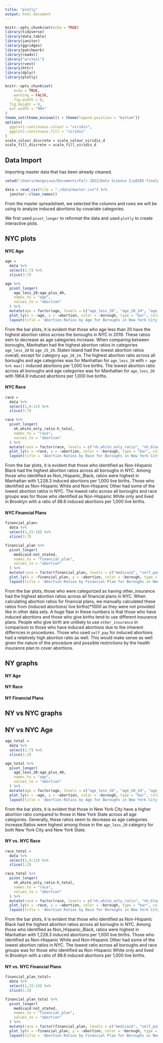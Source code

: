 ```yaml
---
title: "plotly"
output: html_document
---
```


```r
knitr::opts_chunk$set(echo = TRUE)
library(tidyverse)
library(data.table)
library(janitor)
library(ggridges)
library(patchwork)
library(readxl)
library("writexl")
library(rvest)
library(httr)
library(dplyr)
library(plotly)

knitr::opts_chunk$set(
	echo = TRUE,
	warning = FALSE,
	fig.width = 8, 
  fig.height = 6,
  out.width = "90%"
)
theme_set(theme_minimal() + theme(legend.position = "bottom"))
options(
  ggplot2.continuous.colour = "viridis",
  ggplot2.continuous.fill = "viridis"
)
scale_colour_discrete = scale_colour_viridis_d
scale_fill_discrete = scale_fill_viridis_d
```

## Data Import

Importing master data that has been already cleaned. 

```r
setwd("/Users/mengxisun/Documents/Fall 2022/Data Science I/p8105-finalproject.github.io/")

data = read_csv(file = "./data/master.csv") %>%
  janitor::clean_names()

```

From the master spreadsheet, we selected the columns and rows we will be using to analyze induced abortions by covariate categories.

We first used `pivot_longer` to reformat the data and used `plotly` to create interactive plots. 

## NYC plots

#### NYC Age

```r
age = 
  data %>%
  select(1:7) %>%
  slice(3:7)

age %>%
  pivot_longer(
    age_less_20:age_plus_40,
    names_to = "age", 
    values_to = "abortion"
  ) %>%
  mutate(age = factor(age, levels = c("age_less_20", "age_20_24", "age_25_29", "age_30_34", "age_35_39", "age_plus_40"))) %>% 
  plot_ly(x = ~age, y = ~abortion, color = ~borough, type = "bar", colors = "viridis") %>%   
  layout(title = 'Abortion Ratios by Age for Boroughs in New York City', yaxis = list(title = 'Number of Induced Abortions per 1,000 Live Births'))
```

From the bar plots, it is evident that those who age less than 20 have the highest abortion ratios across the boroughs in NYC in 2019. These ratios eem to decrease as age categories increase. When comparing between boroughs, Manhattan had the highest abortion ratios in categories `age_less_20` to `age_25_29`. Staten Island had the lowest abortion ratios overall, except for category `age_20_24`. The highest abortion ratio across all boroughs and age categories was for Manhattan for `age_less_20` with `r age %>% max()` induced abortions per 1,000 live births. The lowest abortion ratio across all boroughs and age categories was for Manhattan for `age_less_20` with 1964.9 induced abortions per 1,000 live births. 

#### NYC Race

```r
race = 
  data %>%
  select(1,9:12) %>%
  slice(3:7)

race %>%
  pivot_longer(
    nh_white_only_ratio:h_total,
    names_to = "race", 
    values_to = "abortion"
  ) %>%
  mutate(race = factor(race, levels = c("nh_white_only_ratio", "nh_black_only_ratio", "nh_other_ratio", "h_total"))) %>% 
  plot_ly(x = ~race, y = ~abortion, color = ~borough, type = "bar", colors = "viridis") %>%   
  layout(title = 'Abortion Ratios by Race for Boroughs in New York City', yaxis = list(title = 'Number of Induced Abortions per 1,000 Live Births'))
```

From the bar plots, it is evident that those who identified as Non-Hispanic Black had the highest abortion ratios across all boroughs in NYC. Among those who identified as Non_Hispanic_Black, ratios were highest in Manhattan with 1,228.3 induced abortions per 1,000 live births. Those who identified as Non-Hispanic White and Non-Hispanic Other had some of the lowest abortion ratios in NYC. The lowest ratio across all boroughs and race groups was for those who identified as Non-Hispanic White only and lived in Brooklyn with a ratio of 88.6 induced abortions per 1,000 live births. 

#### NYC Financial Plans

```r
financial_plan= 
  data %>%
  select(1,15:18) %>%
  slice(3:7)

financial_plan %>%  
  pivot_longer(
    medicaid:not_stated,
    names_to = "financial_plan", 
    values_to = "abortion"
  ) %>%
  mutate(race = factor(financial_plan, levels = c("medicaid", "self_pay", "other_insurance", "not_stated"))) %>% 
  plot_ly(x = ~financial_plan, y = ~abortion, color = ~borough, type = "bar", colors = "viridis") %>%   
  layout(title = 'Abortion Ratios by Financial Plan for Boroughs in New York City', yaxis = list(title = 'Number of Induced Abortions per 1,000 Live Births'))
```

From the bar plots, those who were categorized as having other_insurance had the highest abortion ratios across all financial plans in NYC. When calculating abortion ratios for financial plans, we manually calculated these ratios from (induced abortions/ live births)*1000 as they were not provided like in other data sets. A huge flaw in these numbers is that those who have induced abortions and those who give births tend to use different insurance plans. People who give birth are unlikely to use `other_insurance` in comparison to those who have induced abortions due to the inherent differnces in procedures. Those who used `self_pay` for induced abortions had a relatively high abortion ratio as well. This would make sense as well given the nature of the procedure and possible restrictions by the health insurance plan to cover abortions. 

## NY graphs

#### NY Age

#### NY Race

#### NY Financial Plans

## NY vs NYC graphs

## NY vs NYC Age

```r
age_total = 
  data %>%
  select(1:7) %>%
  slice(1:2)

age_total %>%
  pivot_longer(
    age_less_20:age_plus_40,
    names_to = "age", 
    values_to = "abortion"
  ) %>%
  mutate(age = factor(age, levels = c("age_less_20", "age_20_24", "age_25_29", "age_30_34", "age_35_39", "age_plus_40"))) %>% 
  plot_ly(x = ~age, y = ~abortion, color = ~borough, type = "bar", colors = "viridis") %>%   
  layout(title = 'Abortion Ratios by Age for Boroughs in New York City', yaxis = list(title = 'Number of Induced Abortions per 1,000 Live Births'))
```

From the bar plots, it is evident that those in New York City have a higher abortion ratio compared to those in New York State across all age categories. Generally, these ratios seem to decrease as age categories increase.Ratios were highest among those in the `age_less_20` category for both New York City and New York State.

#### NY vs. NYC Race

```r
race_total = 
  data %>%
  select(1,9:12) %>%
  slice(1:2)

race_total %>%
  pivot_longer(
    nh_white_only_ratio:h_total,
    names_to = "race", 
    values_to = "abortion"
  ) %>%
  mutate(race = factor(race, levels = c("nh_white_only_ratio", "nh_black_only_ratio", "nh_other_ratio", "h_total"))) %>% 
  plot_ly(x = ~race, y = ~abortion, color = ~borough, type = "bar", colors = "viridis") %>%   
  layout(title = 'Abortion Ratios by Race for Boroughs in New York City', yaxis = list(title = 'Number of Induced Abortions per 1,000 Live Births'))
```

From the bar plots, it is evident that those who identified as Non-Hispanic Black had the highest abortion ratios across all boroughs in NYC. Among those who identified as Non_Hispanic_Black, ratios were highest in Manhattan with 1,228.3 induced abortions per 1,000 live births. Those who identified as Non-Hispanic White and Non-Hispanic Other had some of the lowest abortion ratios in NYC. The lowest ratio across all boroughs and race groups was for those who identified as Non-Hispanic White only and lived in Brooklyn with a ratio of 88.6 induced abortions per 1,000 live births. 

#### NY vs. NYC Financial Plans

```r
financial_plan_total= 
  data %>%
  select(1,15:18) %>%
  slice(1:2)

financial_plan_total %>%  
  pivot_longer(
    medicaid:not_stated,
    names_to = "financial_plan", 
    values_to = "abortion"
  ) %>%
  mutate(race = factor(financial_plan, levels = c("medicaid", "self_pay", "other_insurance", "not_stated"))) %>% 
  plot_ly(x = ~financial_plan, y = ~abortion, color = ~borough, type = "bar", colors = "viridis") %>%   
  layout(title = 'Abortion Ratios by Financial Plan for Boroughs in New York City', yaxis = list(title = 'Number of Induced Abortions per 1,000 Live Births'))
```
